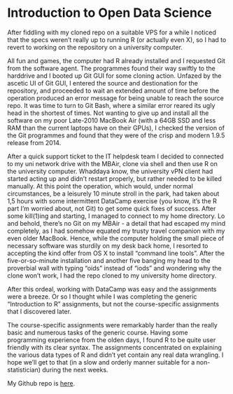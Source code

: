 # Introduction to Open Data Science

After fiddling with my cloned repo on a suitable VPS for a while I noticed that the specs weren't really up to running R (or actually even X), so I had to revert to working on the repository on a university computer. 

All fun and games, the computer had R already installed and I requested Git from the software agent. The programmes found their way swiftly to the harddrive and I booted up Git GUI for some cloning action. Unfazed by the ascetic UI of Git GUI, I entered the source and destionation for the repository, and proceeded to wait an extended amount of time before the operation produced an error message for being unable to reach the source repo. It was time to turn to Git Bash, where a similar error reared its ugly head in the shortest of times. Not wanting to give up and install all the software on my poor Late-2010 MacBook Air (with a 64GB SSD and less RAM than the current laptops have on their GPUs), I checked the version of the Git programmes and found that they were of the crisp and modern 1.9.5 release from 2014.

After a quick support ticket to the IT helpdesk team I decided to connected to my uni network drive with the MBAir, clone via shell and then use R on the university computer. Whaddaya know, the university vPN client had started acting up and didn't restart properly, but rather needed to be killed manually. At this point the operation, which would, under normal circumstances, be a leisurely 10 minute stroll in the park, had taken about 1,5 hours with some intermittent DataCamp exercise (you know, it's the R part I'm worried about, not Git) to get some quick fixes of success. After some kill(1)ing and starting, I managed to connect to my home directory. Lo and behold, there's no Git on my MBAir - a detail that had escaped my mind completely, as I had somehow equated my trusty travel companion with my even older MacBook. Hence, while the computer holding the small piece of necessary software was sturdily on my desk back home, I resorted to accepting the kind offer from OS X to install "command line tools". After the five-or-so-minute installation and another five banging my head to the proverbial wall with typing "oids" instead of "iods" and wondering why the clone won't work, I had the repo cloned to my university home directory.

After this ordeal, working with DataCamp was easy and the assignments were a breeze. Or so I thought while I was completing the generic "Introduction to R" assignments, but not the course-specific assignments that I discovered later.

The course-specific assignments were remarkably harder than the really basic and numerous tasks of the generic course. Having some programming experience from the olden days, I found R to be quite user friendly with its clear syntax. The assignments concentrated on explaining the various data types of R and didn't yet contain any real data wrangling. I hope we'll get to that (in a slow and orderly manner suitable for a non-statistician) during the next weeks.

My Github repo is [here](https://github.com/fanders-iods/IODS-project).